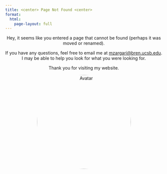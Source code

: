 ```yaml
---
title: <center> Page Not Found <center>
format:
  html:
    page-layout: full
---
```


```{=html}
<style>

.content {
  max-width: 1000px;
  margin: auto;
  padding: 10px;
}
</style>
```
<center>

Hey, it seems like you entered a page that cannot be found (perhaps it was moved or renamed).

If you have any questions, feel free to email me at <a href="mailto:mzargari@bren.ucsb.edu" target="_blank"> mzargari\@bren.ucsb.edu</a>. I may be able to help you look for what you were looking for.

Thank you for visiting my website.

```{=html}
<style>
img {
  border-radius: 50%;
}
</style>
```
</head>

<body><img src="logos/mz_logo.png" alt="Avatar" style="width:21.5em"/></body>

<center>
